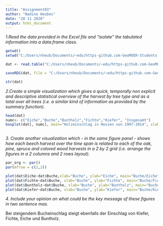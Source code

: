 ```yaml
---
title: "Assignment03"
author: "Nadine Heubes"
date: "28 11 2020"
output: html_document
---
```



*1.Read the data provided in the Excel file and “isolate” the tabulated information into a data.frame class.*
```r

getwd()
setwd("C:/Users/nheub/Documents/~edu/https-github.com-GeoMOER-Students-Space-mpg-data-analysis-2020-NHeubes/data")

dat <- read.table("C:/Users/nheub/Documents/~edu/https-github.com-GeoMOER-Students-Space-mpg-data-analysis-2020-NHeubes/data/holzeinschlag.csv", header=TRUE, sep=";", dec=",")

saveRDS(dat, file = "C:/Users/nheub/Documents/~edu/https-github.com-GeoMOER-Students-Space-mpg-data-analysis-2020-NHeubes/data/hessen_holzeinschlag.csv")

str(dat)
```
*2.Create a simple visualization which gives a quick, temporally non explicit and descriptive statistical overview of the harvest by tree type and as a total over all trees (i.e. a similar kind of information as provided by the summary function).*
```r
head(dat)
numc<- c("Eiche","Buche","Buntholz","Fichte","Kiefer", "Insgesamt")
boxplot(dat[, numc], main="Holzeinschlag in Hessen von 1997-2014", xlab="Baumart", ylab="Holzeinschlag",col="brown", border="black")
 
```


*3. Create another visualization which - in the same figure panel - shows how each beech harvest over the time span is related to each of the oak, pine, spruce and colored wood harvests in a 2 by 2 grid (i.e. arrange the figures in a 2 columns and 2 rows layout).*
```r
par_org <- par()
par(mfrow = c(2,2))

plot(dat$Eiche~dat$Buche,xlab="Buche", ylab="Eiche", main="Buche/Eiche")
plot(dat$Fichte~dat$Buche, xlab="Buche", ylab="Fichte", main="Buche/Fichte")
plot(dat$Buntholz~dat$Buche, xlab="Buche", ylab="Buntholz", main="Buche/Buntholz")
plot(dat$Kiefer~dat$Buche, xlab="Buche", ylab="Kiefer", main="Buche/Kiefer")


```


*4. Include your opinion on what could be the key message of these figures in two sentence max.*

Bei steigendem Bucheinschlag steigt ebenfalls der Einschlag von Kiefer, Fichte, Eiche und Buntholz.




